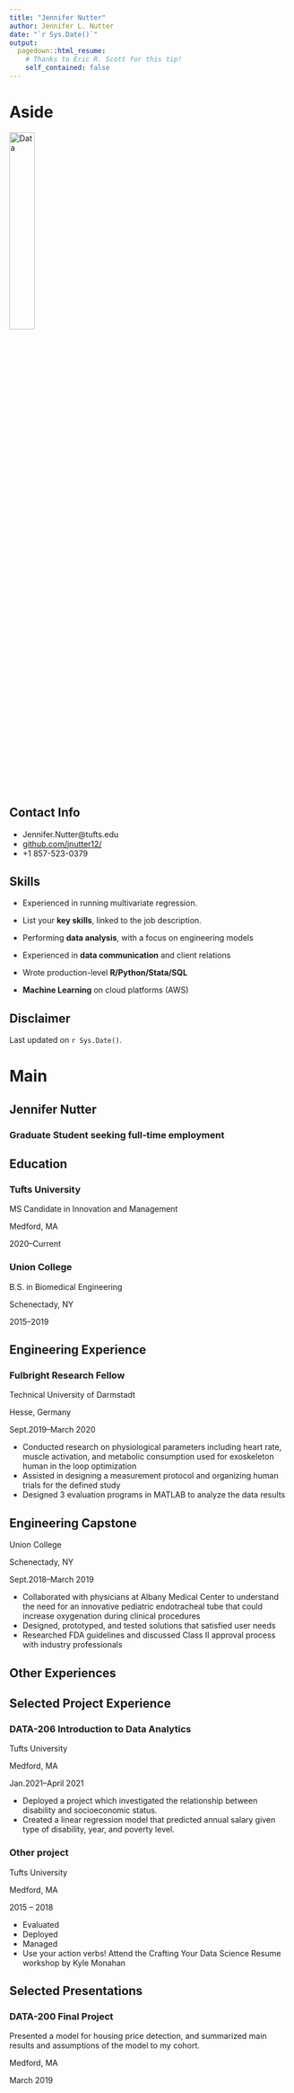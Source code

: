 ---
title: "Jennifer Nutter"
author: Jennifer L. Nutter
date: "`r Sys.Date()`"
output:
  pagedown::html_resume:
    # Thanks to Eric R. Scott for this tip! 
    self_contained: false
---

Aside
================================================================================


![Data](data_icon.png){width=30%}
<!-- ![Data](`r here::here("data_icon.png")`) -->



Contact Info {#contact}
--------------------------------------------------------------------------------

- <i class="fa fa-envelope"></i>Jennifer.Nutter@tufts.edu
- <i class="fa fa-github"></i> [github.com/jnutter12/](https://github.com/jnutter12/)
- <i class="fa fa-phone"></i> +1 857-523-0379


Skills {#skills}
--------------------------------------------------------------------------------

- Experienced in running multivariate regression. 

- List your **key skills**, linked to the job description.

- Performing **data analysis**, with a focus on engineering models

- Experienced in **data communication** and client relations

- Wrote production-level **R/Python/Stata/SQL** 

- **Machine Learning** on cloud platforms (AWS)




Disclaimer {#disclaimer}
--------------------------------------------------------------------------------

<!--This resume was made with the R package [**pagedown**](https://github.com/rstudio/pagedown).-->

Last updated on `r Sys.Date()`.



Main
================================================================================

Jennifer Nutter {#title}
--------------------------------------------------------------------------------

### Graduate Student seeking full-time employment 


Education {data-icon=graduation-cap data-concise=true}
--------------------------------------------------------------------------------

### Tufts University

MS Candidate in Innovation and Management

Medford, MA

2020--Current


### Union College

B.S. in Biomedical Engineering

Schenectady, NY 

2015--2019



Engineering Experience {data-icon=flask}
--------------------------------------------------------------------------------

### Fulbright Research Fellow

Technical University of Darmstadt

Hesse, Germany

Sept.2019--March 2020

- Conducted research on physiological parameters including heart rate, muscle activation, and metabolic consumption used for exoskeleton human in the loop optimization  
- Assisted in designing a measurement protocol and organizing human trials for the defined study 
- Designed 3 evaluation programs in MATLAB to analyze the data results 

## Engineering Capstone

Union College

Schenectady, NY

Sept.2018--March 2019

- Collaborated with physicians at Albany Medical Center to understand the need for an innovative pediatric endotracheal tube that could increase oxygenation during clinical procedures  
- Designed, prototyped, and tested solutions that satisfied user needs  
- Researched FDA guidelines and discussed Class II approval process with industry professionals 

## Other Experiences

Selected Project Experience {data-icon=chalkboard-teacher}
--------------------------------------------------------------------------------

### DATA-206 Introduction to Data Analytics

Tufts University

Medford, MA

Jan.2021--April 2021

<!--::: concise-->
- Deployed a project which investigated the relationship between disability and socioeconomic status. 
- Created a linear regression model that predicted annual salary given type of disability, year, and poverty level. 
<!--:::-->




### Other project

Tufts University

Medford, MA

2015 -- 2018

- Evaluated 
- Deployed
- Managed 
- Use your action verbs! Attend the Crafting Your Data Science Resume workshop by Kyle Monahan



Selected Presentations {data-icon=comment-alt}
--------------------------------------------------------------------------------
### DATA-200 Final Project
Presented a model for housing price detection, and summarized main results and assumptions of the model to my cohort. 

Medford, MA

March 2019


